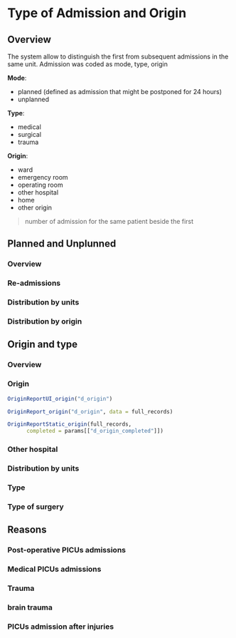 # Type of Admission and Origin {#origin .tabset .tabset-fade .tabset-pills}

## Overview {-}

The system allow to distinguish the first from subsequent admissions in the same unit. Admission was coded as mode, type, origin

**Mode**:

- planned (defined as admission that might be postponed for 24 hours)
- unplanned

**Type**:

- medical
- surgical
- trauma

**Origin**:

- ward
- emergency room
- operating room
- other hospital
- home
- other origin


> number of admission for the same patient beside the first



## Planned and Unplunned {.tabset .tabset-dropdown}

### Overview

### Re-admissions

### Distribution by units

### Distribution by origin


## Origin and type {.tabset .tabset-dropdown}

### Overview

### Origin
```{r, eval=!params$export}
OriginReportUI_origin("d_origin")
```

```{r, context = "server", eval=!params$export}
OriginReport_origin("d_origin", data = full_records)
```

```{r, context = "server", eval=params$export, fig.height=11}
OriginReportStatic_origin(full_records,
      completed = params[["d_origin_completed"]])
```

### Other hospital

### Distribution by units

### Type


### Type of surgery


## Reasons {.tabset .tabset-dropdown}

### Post-operative PICUs admissions

### Medical PICUs admissions

### Trauma

### brain trauma

### PICUs admission after injuries
